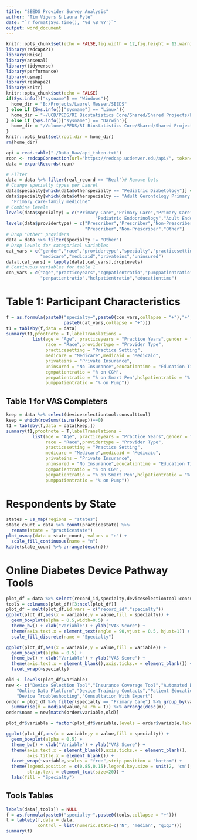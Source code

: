 ```yaml
---
title: "SEEDS Provider Survey Analysis"
author: "Tim Vigers & Laura Pyle"
date: "`r format(Sys.time(), '%d %B %Y')`"
output: word_document
---
```


```r
knitr::opts_chunk$set(echo = FALSE,fig.width = 12,fig.height = 12,warning = FALSE)
library(redcapAPI)
library(Hmisc)
library(arsenal)
library(tidyverse)
library(performance)
library(usmap)
library(reshape2)
library(knitr)
knitr::opts_chunk$set(echo = FALSE)
if(Sys.info()["sysname"] == "Windows"){
  home_dir = "B:/Projects/Laurel Messer/SEEDS"
} else if (Sys.info()["sysname"] == "Linux"){
  home_dir = "~/UCD/PEDS/RI Biostatistics Core/Shared/Shared Projects/Laura/BDC/Projects/Laurel Messer/SEEDS"
} else if (Sys.info()["sysname"] == "Darwin"){
  home_dir = "/Volumes/PEDS/RI Biostatistics Core/Shared/Shared Projects/Laura/BDC/Projects/Laurel Messer/SEEDS"
}
knitr::opts_knit$set(root.dir = home_dir)
rm(home_dir)
```

```r
api = read.table("./Data_Raw/api_token.txt")
rcon <- redcapConnection(url="https://redcap.ucdenver.edu/api/", token=api[1,1])
data = exportRecords(rcon)
```

```r
# Filter
data = data %>% filter(real_record == "Real")# Remove bots
# Change specialty types per Laurel
data$specialty[which(data$otherspecialty == "Pediatric Diabetology")] = "Pediatric Endocrinology"
data$specialty[which(data$otherspecialty == "Adult Gerontology Primary Care")] = 
  "Primary care-family medicine"
# Combine levels 
levels(data$specialty) = c("Primary Care","Primary Care","Primary Care","Primary Care",
                                  "Pediatric Endocrinology","Adult Endocrinology","Other")
levels(data$providertype) = c("Prescriber","Prescriber","Non-Prescriber",
                              "Prescriber","Non-Prescriber","Other")
# Drop "Other" providers
data = data %>% filter(specialty != "Other")
# Drop levels for categorical variables
cat_vars = c("gender","race","providertype","specialty","practicesetting",
             "medicare","medicaid","privateins","uninsured")
data[,cat_vars] = lapply(data[,cat_vars],droplevels)
# Continuous variables for table 1
con_vars = c("age","practiceyears","cgmpatientratio","pumppatientratio",
             "penpatientratio","hclpatientratio","educationtime")
```

# Table 1: Participant Characteristics

```r
f = as.formula(paste0("specialty~",paste0(con_vars,collapse = "+"),"+",
                      paste0(cat_vars,collapse = "+")))
t1 = tableby(f,data = data)
summary(t1,pfootnote = T,labelTranslations = 
          list(age = "Age", practiceyears = "Practice Years",gender = "Gender",
               race = "Race",providertype = "Provider Type",
               practicesetting = "Practice Setting",
               medicare = "Medicare",medicaid = "Medicaid",
               privateins = "Private Insurance",
               uninsured = "No Insurance",educationtime = "Education Time",
               cgmpatientratio = "% on CGM",
               penpatientratio = "% on Smart Pen",hclpatientratio = "% on HCL",
               pumppatientratio = "% on Pump"))
```

## Table 1 for VAS Completers

```r
keep = data %>% select(deviceselectiontool:consulttool)
keep = which(rowSums(is.na(keep))==0)
t1 = tableby(f,data = data[keep,])
summary(t1,pfootnote = T,labelTranslations = 
          list(age = "Age", practiceyears = "Practice Years",gender = "Gender",
               race = "Race",providertype = "Provider Type",
               practicesetting = "Practice Setting",
               medicare = "Medicare",medicaid = "Medicaid",
               privateins = "Private Insurance",
               uninsured = "No Insurance",educationtime = "Education Time",
               cgmpatientratio = "% on CGM",
               penpatientratio = "% on Smart Pen",hclpatientratio = "% on HCL",
               pumppatientratio = "% on Pump"))
```

# Respondents by State

```r
states = us_map(regions = "states")
state_count = data %>% count(practicestate) %>% 
  rename(state = "practicestate") 
plot_usmap(data = state_count, values = "n") + 
  scale_fill_continuous(name = "n")
kable(state_count %>% arrange(desc(n)))
```

# Online Diabetes Device Pathway Tools

```r
plot_df = data %>% select(record_id,specialty,deviceselectiontool:consulttool)
tools = colnames(plot_df)[3:ncol(plot_df)]
plot_df = melt(plot_df,id.vars = c("record_id","specialty"))
ggplot(plot_df,aes(x = variable,y = value,fill = specialty)) + 
  geom_boxplot(alpha = 0.5,width=0.5) +
  theme_bw() + xlab("Variable") + ylab("VAS Score") + 
  theme(axis.text.x = element_text(angle = 90,vjust = 0.5, hjust=1)) + 
  scale_fill_discrete(name = "Specialty")
```

```r
ggplot(plot_df,aes(x = variable,y = value,fill = variable)) + 
  geom_boxplot(alpha = 0.5) +
  theme_bw() + xlab("Variable") + ylab("VAS Score") + 
  theme(axis.text.x = element_blank(),axis.ticks.x = element_blank()) + 
  facet_wrap(~specialty)
```

```r
old <- levels(plot_df$variable)
new <- c("Device Selection Tool","Insurance Coverage Tool","Automated Decision Support",
    "Online Data Platform","Device Training Contacts","Patient Education Modules",
    "Device Troubleshooting","Consultation With Expert")
order = plot_df %>% filter(specialty == "Primary Care") %>% group_by(variable) %>% 
  summarise(m = median(value,na.rm = T)) %>% arrange(desc(m))
order$name = new[match(order$variable,old)]

plot_df$variable = factor(plot_df$variable,levels = order$variable,labels = order$name)

ggplot(plot_df,aes(x = variable,y = value,fill = specialty)) + 
  geom_boxplot(alpha = 0.5) +
  theme_bw() + xlab("Variable") + ylab("VAS Score") + 
  theme(axis.text.x = element_blank(),axis.ticks.x = element_blank(),
        axis.title.x = element_blank()) + 
  facet_wrap(~variable,scales = "free",strip.position = "bottom") +
  theme(legend.position = c(0.85,0.15),legend.key.size = unit(2, 'cm'),
        strip.text = element_text(size=20)) + 
  labs(fill = "Specialty")
```

## Tools Tables

```r
labels(data[,tools]) = NULL
f = as.formula(paste0("specialty~",paste0(tools,collapse = "+")))
t = tableby(f,data = data,
            control = list(numeric.stats=c("N", "median", "q1q3")))
summary(t)
```
